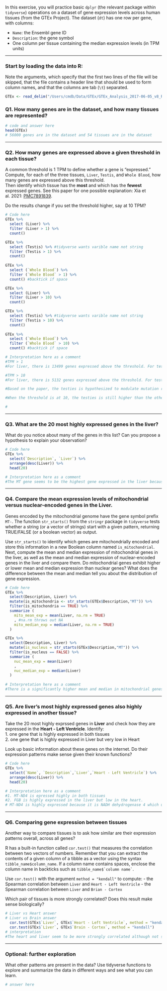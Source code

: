 In this exercise, you will practice basic `dplyr` (the relevant package within `tidyverse`) operations on a dataset of gene expression levels across human tissues (from the GTEx Project). The dataset (`dt`) has one row per gene, with columns:

-   `Name`: the Ensembl gene ID\
-   `Description`: the gene symbol
-   One column per tissue containing the median expression levels (in TPM units)

------------------------------------------------------------------------

### Start by loading the data into R:

Note the arguments, which specify that the first two lines of the file will be skipped, that the file contains a header line that should be used to form column names, and that the columns are tab (`\t`) separated.

```r
GTEx <- read_delim("/Users/cmdb/Data/GTEx/GTEx_Analysis_2017-06-05_v8_RNASeQCv1.1.9_gene_median_tpm.gct.gz", skip = 2, col_names = TRUE, delim = "\t")
```

### Q1. How many genes are in the dataset, and how many tissues are represented?

```r
# code and answer here
head(GTEx)
# 56000 genes are in the dataset and 54 tissues are in the dataset
```

------------------------------------------------------------------------

### Q2. How many genes are expressed above a given threshold in each tissue?

A common threshold is 1 TPM to define whether a gene is "expressed."\
Compute, for each of the three tissues, `Liver`, `Testis`, and `Whole Blood`, how many genes are expressed above this threshold.\
Then identify which tissue has the **most** and which has the **fewest** expressed genes. See this paper for one possible explanation: Xia et al. 2021: [PMC7891839](https://pmc.ncbi.nlm.nih.gov/articles/PMC7891839/).

Do the results change if you set the threshold higher, say at 10 TPM?

```r

# Code here
GTEx %>%
  select (Liver) %>%
  filter (Liver > 1) %>%
  count()

GTEx %>%
  select (Testis) %>% #tidyverse wants varible name not string
  filter (Testis > 1) %>%
  count()
  
GTEx %>%
  select (`Whole Blood`) %>%
  filter (`Whole Blood` > 1) %>%
  count() #backtick if space

GTEx %>%
  select (Liver) %>%
  filter (Liver > 10) %>%
  count()

GTEx %>%
  select (Testis) %>% #tidyverse wants varible name not string
  filter (Testis > 10) %>%
  count()
  
GTEx %>%
  select (`Whole Blood`) %>%
  filter (`Whole Blood` > 10) %>%
  count() #backtick if space

# Interpretation here as a comment
#TPM > 1
#For liver, there is 13499 genes expressed above the threshold. For testis, there is 25064 genes expressed above the threshold. For whole blood, there is 11616 genes above the threshold.

#TPM > 10 
#For liver, there is 5132 genes expressed above the threshold. For testis, there is 11471 genes expressed above the threshold. For whole blood, there is 4482 genes above the threshold.

#Based on the paper, the testies is hypothesized to modulate mutation rates to maintain DNA sequence integrity, allowing for quick gene evolution rates. In addition, germline cells are involved in hormone regulation of the body, especially during development and puberty. Therefore, there are many genes in the testies that need to be activated to respond to the regulation of these responses.

#When the threshold is at 10, the testies is still higher than the other tissues which matches what is seen in the paper.

#
```

------------------------------------------------------------------------

### Q3. What are the 20 most highly expressed genes in the liver?

What do you notice about many of the genes in this list? Can you propose a hypothesis to explain your observation?

```r

# Code here
GTEx %>%
  select(`Description`, `Liver`) %>%
  arrange(desc(Liver)) %>%
  head(20)

# Interpretation here as a comment
#The MT gene seems to be the highest gene expressed in the liver because it is a mitochondrial gene. Since the liver is involved in metabolism, mitochondrial genes (mt) are highly expressed as a result.

```

------------------------------------------------------------------------

### Q4. Compare the mean expression levels of mitochondrial versus nuclear-encoded genes in the Liver.

Genes encoded by the mitochondrial genome have the gene symbol prefix `MT-`. The function `str_starts()` from the `stringr` package in `tidyverse` tests whether a string (or a vector of strings) start with a given pattern, returning TRUE/FALSE (or a boolean vector) as output.

Use `str_starts()` to identify which genes are mitochondrially encoded and store this information in a new Boolean column named `is_mitochondrial`. Next, compute the mean and median expression of mitochondrial genes in the liver, as well as the mean and median expression of nuclear-encoded genes in the liver and compare them. Do mitochondrial genes exhibit higher or lower mean and median expression than nuclear genes? What does the difference between the mean and median tell you about the distribution of gene expression.

```r
# Code here
GTEx %>%
  select(Description, Liver) %>%
  mutate(is_mitochondria <- str_starts(GTEx$Description,"MT")) %>%
  filter(is_mitochondria == TRUE) %>%
  summarize (
    mito_mean_exp = mean(Liver, na.rm = TRUE)
    , #na.rm throws out NA
    mito_median_exp = median(Liver, na.rm = TRUE)
  )

GTEx %>%
  select(Description, Liver) %>%
  mutate(is_nucleus = str_starts(GTEx$Description,"MT")) %>%
  filter(is_nucleus == FALSE) %>%
  summarize (
    nuc_mean_exp = mean(Liver)
    ,
    nuc_median_exp = median(Liver)
  )
  
# Interpretation here as a comment
#There is a significantly higher mean and median in mitochondrial genes encoded compared to nuclear encoded genes. This tells me there is a higher distribution of mitocondrial encoded genes, which explains the function of the liver and its involvement in metabolism.
```

------------------------------------------------------------------------

### Q5. Are liver’s most highly expressed genes also highly expressed in another tissue?

Take the 20 most highly exprssed genes in **Liver** and check how they are expressed in the **Heart - Left Ventricle**. Identify:\
1. one gene that is highly expressed in both tissues\
2. one gene that is highly expressed in Liver but very low in Heart

Look up basic information about these genes on the internet. Do their expression patterns make sense given their known functions?

```r
# Code here
GTEx %>%
  select(`Name`, `Description`,`Liver`,`Heart - Left Ventricle`) %>%
  arrange(desc(Liver)) %>%
  head(20)

# Interpretation here as a comment
#1. MT-ND4 is epressed highly in both tissues
#2. FGB is highly expressed in the liver but low in the heart.
# MT-ND4 is highly expressed because it is NADH dehydrogenase 4 which uses oxygen to convert sugars to create ATP. The liver needs ATP to break down and synthesize complex molecules the body needs while the heart needs ATP to continuously activate muscle contraction to pump blood. FGB might be highly expressed in the liver but low in the heart because FGB is a protein involved in blood clotting. Cardiac cells do not need FGB for pumping blood while the liver secretes blood proteins, thus, it secretes FGB much more actively than the heart.

```

------------------------------------------------------------------------

### Q6. Comparing gene expression between tissues

Another way to compare tissues is to ask how similar are their expression patterns overall, across all genes?

R has a built-in function called `cor.test()` that measures the correlation between two vectors of numbers. Remember that you can extract the contents of a given column of a tibble as a vector using the syntax `tibble_name$column_name`. If a column name contains spaces, enclose the column name in backticks such as `` tibble_name$`column name` ``.

Use `cor.test()` with the argument `method = "kendall"` to compute: - the Spearman correlation between `Liver` and `Heart - Left Ventricle` - the Spearman correlation between `Liver` and `Brian - Cortex`

Which pair of tissues is more strongly correlated? Does this result make sense biologically?

```r
# Liver vs Heart answer
# Liver vs Brain answer
  cor.test(GTEx$`Liver`, GTEx$`Heart - Left Ventricle`, method = "kendall")
  cor.test(GTEx$`Liver`, GTEx$`Brain - Cortex`, method = "kendall")
# interpretation
#The heart and liver seem to be more strongly correlated although not significantly more than the comparison between the liver and the cortex of the brain. This makes sense biologically because both tissues rely on mitochondrial respiration and metabolic genes in comparison to the brain, where most of the brain function is involved in synamptic transmission and ion transport.
```

------------------------------------------------------------------------

### Optional: further exploration

What other patterns are present in the data? Use tidyverse functions to explore and summarize the data in different ways and see what you can learn.

```r
# answer here
```
